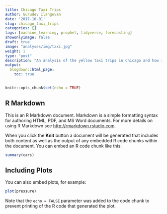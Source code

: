 ```yaml
---
title: Chicago Taxi Trips
author: Gurudev Ilangovan
date: '2017-10-01'
slug: chicago_taxi_trips
categories: []
tags: [machine_learning, prophet, tidyverse, forecasting]
showonlyimage: false
draft: true
image: "analyses/img/taxi.jpg"
weight: 1
type: "post"
description: "An analysis of the yellow taxi trips in Chicago and how it has changed."
output:
  blogdown::html_page:
    toc: true
---
```

```r
knitr::opts_chunk$set(echo = TRUE)
```

## R Markdown

This is an R Markdown document. Markdown is a simple formatting syntax for authoring HTML, PDF, and MS Word documents. For more details on using R Markdown see <http://rmarkdown.rstudio.com>.

When you click the **Knit** button a document will be generated that includes both content as well as the output of any embedded R code chunks within the document. You can embed an R code chunk like this:

```r
summary(cars)
```

## Including Plots

You can also embed plots, for example:

```r
plot(pressure)
```

Note that the `echo = FALSE` parameter was added to the code chunk to prevent printing of the R code that generated the plot.
